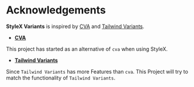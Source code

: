 # Acknowledgements

**StyleX Variants** is inspired by [CVA](https://github.com/joe-bell/cva) and [Tailwind Variants](https://github.com/nextui-org/tailwind-variants).

- [**CVA**](https://github.com/joe-bell/cva)

This project has started as an alternative of `cva` when using StyleX.

- [**Tailwind Variants**](https://github.com/nextui-org/tailwind-variants)

Since `Tailwind Variants` has more Features than `cva`. This Project will try to match the functionality
of `Tailwind Variants`.
